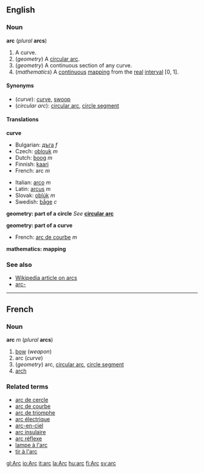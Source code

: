 ==English==
===Noun===
'''arc''' (''plural'' '''arcs''')

#A curve.
#(''geometry'') A [[circular arc]].
#(''geometry'') A continuous section of any curve.
#(''mathematics'') A [[continuous]] [[mapping]] from the [[real]] [[interval]] <nowiki>[0, 1]</nowiki>.

====Synonyms====
*(''curve''): [[curve]], [[swoop]]
*(''circular arc''): [[circular arc]], [[circle segment]]<!--according to the Wikipedia article-->

====Translations====

'''curve'''
{{top}}
*Bulgarian: [[дъга]] ''f''
*Czech: [[oblouk]] ''m''
*Dutch: [[boog]] ''m''
*Finnish: [[kaari]]
*French: arc ''m''
{{mid}}
*Italian: [[arco#Italian|arco]] ''m''
*Latin: [[arcus]] ''m''
*Slovak: [[oblúk]] ''m''
*Swedish: [[båge]] ''c''
{{bottom}}

'''geometry: part of a circle'''
''See'' '''[[circular arc]]'''

'''geometry: part of a curve'''
{{top}}
*French: [[arc de courbe]] ''m''
{{mid}}
{{bottom}}

'''mathematics: mapping'''
{{top}}
{{mid}}
{{bottom}}

===See also===
*[[w:arc|Wikipedia article on arcs]]
*[[arc-]]

----
==French==
===Noun===
'''arc''' ''m'' (''plural'' '''arcs''')

#[[bow#Noun|bow]] (''weapon'')
#arc (''curve'')
#(''geometry'') arc, [[circular arc]], [[circle segment]]
#[[arch]]

===Related terms===
*[[arc de cercle]]<!--arc (of a circle)-->
*[[arc de courbe]]<!--arc (of a curve)-->
*[[arc de triomphe]]<!--triumphal arch-->
*[[arc électrique]]
*[[arc-en-ciel]]<!--rainbow-->
*[[arc insulaire]]
*[[arc réflexe]]
*[[lampe à l'arc]]<!--arc-lamp-->
*[[tir à l'arc]]<!--archery-->

[[gl:Arc]]
[[io:Arc]]
[[it:arc]]
[[la:Arc]]
[[hu:arc]]
[[fi:Arc]]
[[sv:arc]]